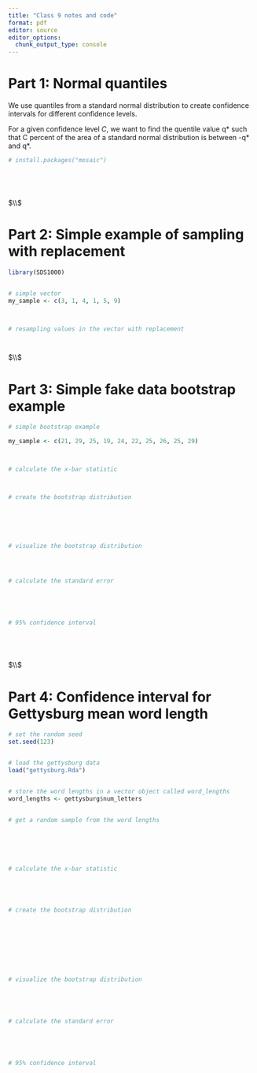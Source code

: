 ---
title: "Class 9 notes and code"
format: pdf
editor: source
editor_options: 
  chunk_output_type: console
---




# Part 1: Normal quantiles

We use quantiles from a standard normal distribution to create confidence
intervals for different confidence levels.

For a given confidence level *C*, we want to find the quentile value q* such
that C percent of the area of a standard normal distribution is between -q* and
q*.



```{r}

# install.packages("mosaic")






```





$\\$




#  Part 2: Simple example of sampling with replacement



```{r}


library(SDS1000)


# simple vector
my_sample <- c(3, 1, 4, 1, 5, 9)



# resampling values in the vector with replacement




```




$\\$




#  Part 3: Simple fake data bootstrap example


```{r}

# simple bootstrap example

my_sample <- c(21, 29, 25, 19, 24, 22, 25, 26, 25, 29)



# calculate the x-bar statistic



# create the bootstrap distribution






# visualize the bootstrap distribution




# calculate the standard error





# 95% confidence interval






```




$\\$




#  Part 4: Confidence interval for Gettysburg mean word length


```{r}


# set the random seed
set.seed(123)


# load the gettysburg data
load("gettysburg.Rda")


# store the word lengths in a vector object called word_lengths
word_lengths <- gettysburg$num_letters


# get a random sample from the word lengths






# calculate the x-bar statistic





# create the bootstrap distribution









# visualize the bootstrap distribution





# calculate the standard error





# 95% confidence interval






```








